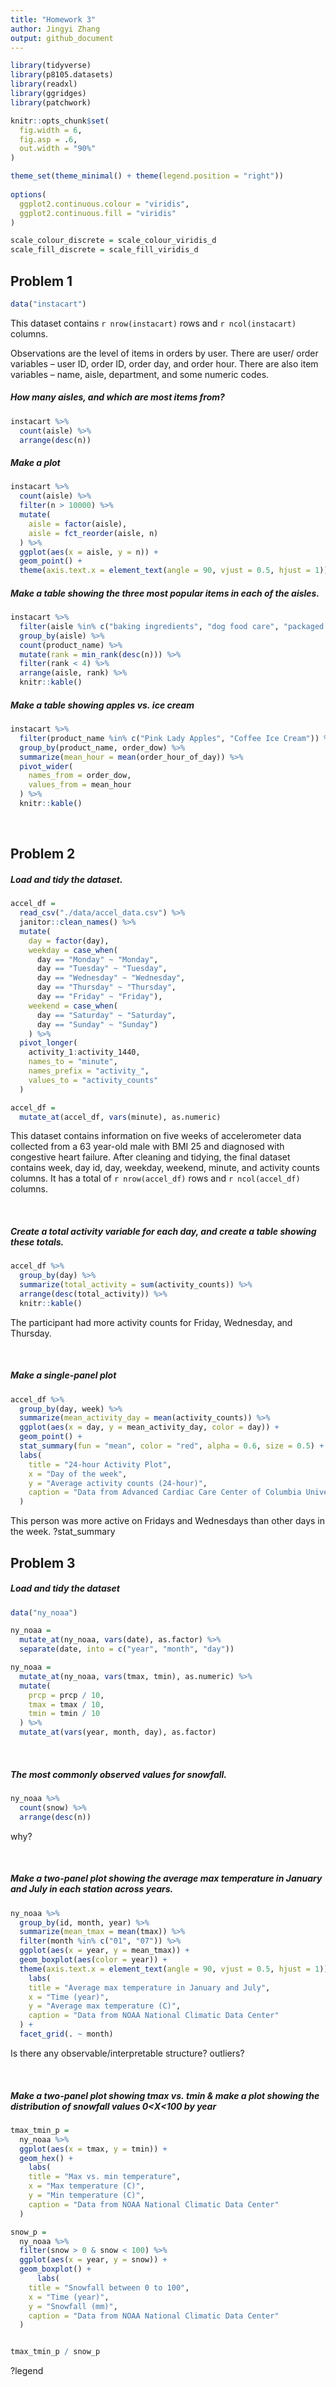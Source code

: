 ```yaml
---
title: "Homework 3"
author: Jingyi Zhang
output: github_document
---
```


```r
library(tidyverse)
library(p8105.datasets)
library(readxl)
library(ggridges)
library(patchwork)

knitr::opts_chunk$set(
  fig.width = 6,
  fig.asp = .6,
  out.width = "90%"
)

theme_set(theme_minimal() + theme(legend.position = "right"))
          
options(
  ggplot2.continuous.colour = "viridis",
  ggplot2.continuous.fill = "viridis"
)

scale_colour_discrete = scale_colour_viridis_d
scale_fill_discrete = scale_fill_viridis_d
```


## Problem 1

```r
data("instacart")
```

This dataset contains `r nrow(instacart)` rows and `r ncol(instacart)` columns. 

Observations are the level of items in orders by user. There are user/ order variables -- user ID, order ID, order day, and order hour. There are also item variables -- name, aisle, department, and some numeric codes.


##### How many aisles, and which are most items from?

```r
instacart %>%
  count(aisle) %>%
  arrange(desc(n))
```

##### Make a plot

```r
instacart %>%
  count(aisle) %>%
  filter(n > 10000) %>%
  mutate(
    aisle = factor(aisle),
    aisle = fct_reorder(aisle, n)
  ) %>%
  ggplot(aes(x = aisle, y = n)) +
  geom_point() +
  theme(axis.text.x = element_text(angle = 90, vjust = 0.5, hjust = 1))
```

##### Make a table showing the three most popular items in each of the aisles.

```r
instacart %>%
  filter(aisle %in% c("baking ingredients", "dog food care", "packaged vegetables fruits")) %>%
  group_by(aisle) %>%
  count(product_name) %>%
  mutate(rank = min_rank(desc(n))) %>%
  filter(rank < 4) %>%
  arrange(aisle, rank) %>%
  knitr::kable()
```

##### Make a table showing apples vs. ice cream

```r
instacart %>%
  filter(product_name %in% c("Pink Lady Apples", "Coffee Ice Cream")) %>%
  group_by(product_name, order_dow) %>%
  summarize(mean_hour = mean(order_hour_of_day)) %>%
  pivot_wider(
    names_from = order_dow,
    values_from = mean_hour
  ) %>%
  knitr::kable()
```

<br />

## Problem 2

##### Load and tidy the dataset.

```r
accel_df = 
  read_csv("./data/accel_data.csv") %>%
  janitor::clean_names() %>%
  mutate(
    day = factor(day),
    weekday = case_when(
      day == "Monday" ~ "Monday",
      day == "Tuesday" ~ "Tuesday",
      day == "Wednesday" ~ "Wednesday",
      day == "Thursday" ~ "Thursday",
      day == "Friday" ~ "Friday"),
    weekend = case_when(
      day == "Saturday" ~ "Saturday",
      day == "Sunday" ~ "Sunday")
    ) %>%
  pivot_longer(
    activity_1:activity_1440,
    names_to = "minute",
    names_prefix = "activity_",
    values_to = "activity_counts"
  )

accel_df = 
  mutate_at(accel_df, vars(minute), as.numeric)

```

This dataset contains information on five weeks of accelerometer data collected from a 63 year-old male with BMI 25 and diagnosed with congestive heart failure. After cleaning and tidying, the final dataset contains week, day id, day, weekday, weekend, minute, and activity counts columns. It has a total of `r nrow(accel_df)` rows and `r ncol(accel_df)` columns. 

<br />

##### Create a total activity variable for each day, and create a table showing these totals.


```r
accel_df %>%
  group_by(day) %>%
  summarize(total_activity = sum(activity_counts)) %>%
  arrange(desc(total_activity)) %>%
  knitr::kable()
```

The participant had more activity counts for Friday, Wednesday, and Thursday.

<br />

##### Make a single-panel plot 

```r
accel_df %>%
  group_by(day, week) %>%
  summarize(mean_activity_day = mean(activity_counts)) %>%
  ggplot(aes(x = day, y = mean_activity_day, color = day)) +
  geom_point() +
  stat_summary(fun = "mean", color = "red", alpha = 0.6, size = 0.5) +
  labs(
    title = "24-hour Activity Plot",
    x = "Day of the week",
    y = "Average activity counts (24-hour)",
    caption = "Data from Advanced Cardiac Care Center of Columbia University Medical Center"
  )
```

This person was more active on Fridays and Wednesdays than other days in the week. 
?stat_summary
<br />

## Problem 3

##### Load and tidy the dataset

```r
data("ny_noaa")

ny_noaa =
  mutate_at(ny_noaa, vars(date), as.factor) %>%
  separate(date, into = c("year", "month", "day"))

ny_noaa =
  mutate_at(ny_noaa, vars(tmax, tmin), as.numeric) %>%
  mutate(
    prcp = prcp / 10,
    tmax = tmax / 10,
    tmin = tmin / 10
  ) %>%
  mutate_at(vars(year, month, day), as.factor)
```


<br />

##### The most commonly observed values for snowfall.

```r
ny_noaa %>%
  count(snow) %>%
  arrange(desc(n))
```

why?


<br />

##### Make a two-panel plot showing the average max temperature in January and July in each station across years.

```r
ny_noaa %>%
  group_by(id, month, year) %>%
  summarize(mean_tmax = mean(tmax)) %>%
  filter(month %in% c("01", "07")) %>%
  ggplot(aes(x = year, y = mean_tmax)) +
  geom_boxplot(aes(color = year)) +
  theme(axis.text.x = element_text(angle = 90, vjust = 0.5, hjust = 1)) +
    labs(
    title = "Average max temperature in January and July",
    x = "Time (year)",
    y = "Average max temperature (C)",
    caption = "Data from NOAA National Climatic Data Center"
  ) +
  facet_grid(. ~ month)
```


Is there any observable/interpretable structure? outliers?

<br />

##### Make a two-panel plot showing tmax vs. tmin & make a plot showing the distribution of snowfall values 0<X<100 by year

```r
tmax_tmin_p =
  ny_noaa %>%
  ggplot(aes(x = tmax, y = tmin)) +
  geom_hex() +
    labs(
    title = "Max vs. min temperature",
    x = "Max temperature (C)",
    y = "Min temperature (C)",
    caption = "Data from NOAA National Climatic Data Center"
  )

snow_p =
  ny_noaa %>%
  filter(snow > 0 & snow < 100) %>%
  ggplot(aes(x = year, y = snow)) +
  geom_boxplot() +
      labs(
    title = "Snowfall between 0 to 100",
    x = "Time (year)",
    y = "Snowfall (mm)",
    caption = "Data from NOAA National Climatic Data Center"
  )


tmax_tmin_p / snow_p
```

?legend


